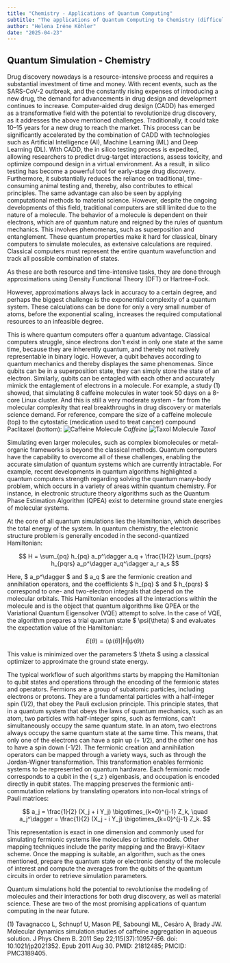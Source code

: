 ```yaml
---
title: "Chemistry - Applications of Quantum Computing"
subtitle: "The applications of Quantum Computing to Chemistry (difficult)"
author: "Helena Iréne Köhler"
date: "2025-04-23"
---
```


## Quantum Simulation - Chemistry

Drug discovery nowadays is a resource-intensive process and requires a substantial investment of time and money. With recent events, such as the SARS-CoV-2 outbreak, and the constantly rising expenses of introducing a new drug, the demand for advancements in drug design and development continues to increase.
Computer-aided drug design (CADD) has emerged as a transformative field with the potential to revolutionize drug discovery, as it addresses the above mentioned challenges. Traditionally, it could take 10–15 years for a new drug to reach the market. This process can be significantly
accelerated by the combination of CADD with technologies such as Artificial Intelligence (AI), Machine Learning (ML) and Deep Learning (DL). With CADD, the in silico testing process is expedited, allowing
researchers to predict drug-target interactions, assess toxicity, and optimize compound design in
a virtual environment. As a result, in silico testing has become a powerful tool for early-stage
drug discovery. Furthermore, it substantially reduces the reliance on traditional, time-consuming
animal testing and, thereby, also contributes to ethical principles. The same advantage can also be seen by applying computational methods to material science. However, despite the ongoing developments of this field, traditional computers are still limited due to the nature of a molecule.
The behavior of a molecule is dependent on their electrons, which are of quantum nature and reigned by the rules of quantum mechanics. This involves phenomenas, such as superposition and entanglement. These quantum properties make it hard for classical, binary computers to simulate molecules, as extensive calculations are required. 
Classical computers must represent the entire quantum wavefunction and track all possible combination of states.       

As these are both resource and time-intensive tasks, they are done through approximations using Density Functional Theory (DFT) or Hartree-Fock.

However, approximations always lack in accuracy to a certain degree, and perhaps the biggest challenge is the exponential complexity of a quantum system. These calculations can be done for only a very small number of atoms, before the exponential scaling, increases the required computational resources to an infeasible degree. 

This is where quantum computers offer a quantum advantage. Classical computers struggle, since electrons don't exist in only one state at the same time, because they are inherently quantum, and thereby not natively representable in binary logic. However, a qubit behaves according to quantum mechanics and thereby displayes the same phenomenas. Since qubits can be in a superposition state, they can simply store the state of an electron. Similarly, qubits can be entagled with each other and accurately mimick the entaglement of electrons in a molecule. 
For example, a study (1) showed, that simulating 8 caffeine molecules in water took 50 days on a 8-core Linux cluster. And this is still a very moderate system - far from the molecular complexity that real breakthroughs in drug discovery or materials science demand. For reference, compare the size of a caffeine molecule (top) to the cytostatic (medication used to treat cancer) compound Paclitaxel (bottom):
![Caffeine Molecule](/posts/assets/entries/qchemistry/caffeinemol.png)
*Caffeine*
![Taxol Molecule](/posts/assets/entries/qchemistry/taxolmol.png)
*Taxol*

Simulating even larger molecules, such as complex biomolecules or metal-organic frameworks is beyond the classical methods. 
Quantum computers have the capability to overcome all of these challenges, enabling the accurate simulation of quantum systems which are currently intractable. For example, recent developments in quantum algorithms highlighted a quantum computers strength regarding solving the quantum many-body problem, which occurs in a variety of areas within quantum chemistry. For instance, in electronic structure theory algorithms such as the Quantum Phase Estimation Algorithm (QPEA) exist to determine ground state energies of molecular systems. 

At the core of all quantum simulations lies the Hamiltonian, which describes the total energy of the system. In quantum chemistry, the electronic structure problem is generally encoded in the second-quantized Hamiltonian:

$$ 
H = \sum_{pq} h_{pq} a_p^\dagger a_q + \frac{1}{2} \sum_{pqrs} h_{pqrs} a_p^\dagger a_q^\dagger a_r a_s 
$$

Here, $ a_p^\dagger $ and $ a_q $ are the fermionic creation and annihilation operators, and the coefficients $ h_{pq} $ and $ h_{pqrs} $ correspond to one- and two-electron integrals that depend on the molecular orbitals. This Hamiltonian encodes all the interactions within the molecule and is the object that quantum algorithms like QPEA or the Variational Quantum Eigensolver (VQE) attempt to solve.
In the case of VQE, the algorithm prepares a trial quantum state $ \psi(\theta) $ and evaluates the expectation value of the Hamiltonian:

$$ 
E(\theta) = \langle\psi(\theta)| H |\psi(\theta)\rangle 
$$

This value is minimized over the parameters $ \theta $ using a classical optimizer to approximate the ground state energy.

The typical workflow of such algorithms starts by mapping the Hamiltonian to qubit states and operations through the encoding of the fermionic states and operators. Fermions are a group of subatomic particles, including electrons or protons. They are a fundamental particles with a half-integer spin (1/2), that obey the Pauli exclusion principle. This principle states, that in a quantum system that obeys the laws of quantum mechanics, such as an atom, two particles with half-integer spins, such as fermions, can't simultaneously occupy the same quantum state. In an atom, two electrons always occupy the same quantum state at the same time. This means, that only one of the electrons can have a spin up (+ 1/2), and the other one has to have a spin down (-1/2).
The fermionic creation and annihilation operators can be mapped through a variety ways, such as through the Jordan-Wigner transformation. This transformation enables fermionic systems to be represented on quantum hardware. Each fermionic mode corresponds to a qubit in the \( s_z \) eigenbasis, and occupation is encoded directly in qubit states. The mapping preserves the fermionic anti-commutation relations by translating operators into non-local strings of Pauli matrices:

$$
a_j = \frac{1}{2} (X_j + i Y_j) \bigotimes_{k=0}^{j-1} Z_k, \quad
a_j^\dagger = \frac{1}{2} (X_j - i Y_j) \bigotimes_{k=0}^{j-1} Z_k.
$$

This representation is exact in one dimension and commonly used for simulating fermionic systems like molecules or lattice models. Other mapping techniques include the parity mapping and the Bravyi-Kitaev scheme. Once the mapping is suitable, an algorithm, such as the ones mentioned, prepare the quantum state or electronic density of the molecule of interest and compute the averages from the qubits of the quantum circuits in order to retrieve simulation parameters.

Quantum simulations hold the potential to revolutionise the modeling of molecules and their interactions for both drug discovery, as well as material science. These are two of the most promising applications of quantum computing in the near future.

(1) Tavagnacco L, Schnupf U, Mason PE, Saboungi ML, Cesàro A, Brady JW. Molecular dynamics simulation studies of caffeine aggregation in aqueous solution. J Phys Chem B. 2011 Sep 22;115(37):10957-66. doi: 10.1021/jp2021352. Epub 2011 Aug 30. PMID: 21812485; PMCID: PMC3189405.